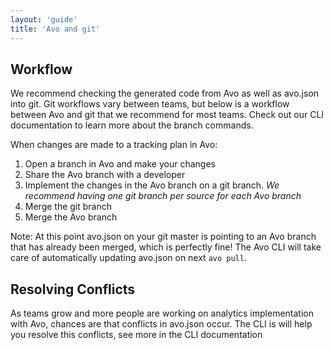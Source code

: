 ```yaml
---
layout: 'guide'
title: 'Avo and git'
---
```



## Workflow

We recommend checking the generated code from Avo as well as avo.json into git. Git workflows vary between teams, but below is a workflow between Avo and git that we recommend for most teams. Check out our <Link passHref href="/commands#using-branches"><a>CLI documentation</a></Link> to learn more about the branch commands.

When changes are made to a tracking plan in Avo:

1. Open a branch in Avo and make your changes
2. Share the Avo branch with a developer
3. Implement the changes in the Avo branch on a git branch. _We recommend having one git branch per source for each Avo branch_
4. Merge the git branch
5. Merge the Avo branch

Note: At this point avo.json on your git master is pointing to an Avo branch that has already been merged, which is perfectly fine! The Avo CLI will take care of automatically updating avo.json on next `avo pull`.

## Resolving Conflicts

As teams grow and more people are working on analytics implementation with Avo, chances are that conflicts in avo.json occur. The CLI is will help you resolve this conflicts, see more in the <Link passHref href="/commands#git-conflicts"><a>CLI documentation</a></Link>
